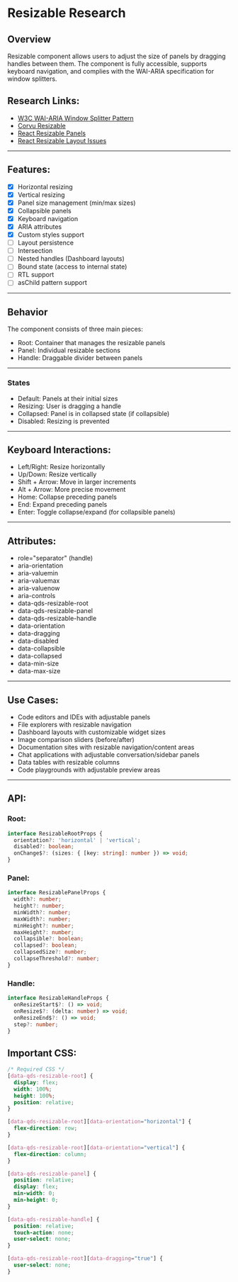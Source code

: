 # Resizable Research

## Overview
Resizable component allows users to adjust the size of panels by dragging handles between them.
The component is fully accessible, supports keyboard navigation, and complies with the WAI-ARIA specification for window splitters.

## Research Links:
- [W3C WAI-ARIA Window Splitter Pattern](https://www.w3.org/WAI/ARIA/apg/patterns/windowsplitter/)
- [Corvu Resizable](https://corvu.dev/docs/primitives/resizable/)
- [React Resizable Panels](https://react-resizable-panels.vercel.app/)
- [React Resizable Layout Issues](https://github.com/RyoSogawa/react-resizable-layout/issues/38)

---

## Features:
- [x] Horizontal resizing
- [x] Vertical resizing
- [x] Panel size management (min/max sizes)
- [x] Collapsible panels
- [x] Keyboard navigation
- [x] ARIA attributes
- [x] Custom styles support
- [ ] Layout persistence
- [ ] Intersection
- [ ] Nested handles (Dashboard layouts)
- [ ] Bound state (access to internal state)
- [ ] RTL support
- [ ] asChild pattern support

---

## Behavior

The component consists of three main pieces:
- Root: Container that manages the resizable panels
- Panel: Individual resizable sections
- Handle: Draggable divider between panels

---

### States

- Default: Panels at their initial sizes
- Resizing: User is dragging a handle
- Collapsed: Panel is in collapsed state (if collapsible)
- Disabled: Resizing is prevented

---

## Keyboard Interactions:
- Left/Right: Resize horizontally
- Up/Down: Resize vertically
- Shift + Arrow: Move in larger increments
- Alt + Arrow: More precise movement
- Home: Collapse preceding panels
- End: Expand preceding panels
- Enter: Toggle collapse/expand (for collapsible panels)

---

## Attributes:
- role="separator" (handle)
- aria-orientation
- aria-valuemin
- aria-valuemax
- aria-valuenow
- aria-controls
- data-qds-resizable-root
- data-qds-resizable-panel
- data-qds-resizable-handle
- data-orientation
- data-dragging
- data-disabled
- data-collapsible
- data-collapsed
- data-min-size
- data-max-size

---

## Use Cases:
- Code editors and IDEs with adjustable panels
- File explorers with resizable navigation
- Dashboard layouts with customizable widget sizes
- Image comparison sliders (before/after)
- Documentation sites with resizable navigation/content areas
- Chat applications with adjustable conversation/sidebar panels
- Data tables with resizable columns
- Code playgrounds with adjustable preview areas

---

## API:

### Root:
```typescript
interface ResizableRootProps {
  orientation?: 'horizontal' | 'vertical';
  disabled?: boolean;
  onChange$?: (sizes: { [key: string]: number }) => void;
}
```

### Panel:
```typescript
interface ResizablePanelProps {
  width?: number;
  height?: number;
  minWidth?: number;
  maxWidth?: number;
  minHeight?: number;
  maxHeight?: number;
  collapsible?: boolean;
  collapsed?: boolean;
  collapsedSize?: number;
  collapseThreshold?: number;
}
```

### Handle:
```typescript
interface ResizableHandleProps {
  onResizeStart$?: () => void;
  onResize$?: (delta: number) => void;
  onResizeEnd$?: () => void;
  step?: number;
}
```

## Important CSS:

```css
/* Required CSS */
[data-qds-resizable-root] {
  display: flex;
  width: 100%;
  height: 100%;
  position: relative;
}

[data-qds-resizable-root][data-orientation="horizontal"] {
  flex-direction: row;
}

[data-qds-resizable-root][data-orientation="vertical"] {
  flex-direction: column;
}

[data-qds-resizable-panel] {
  position: relative;
  display: flex;
  min-width: 0;
  min-height: 0;
}

[data-qds-resizable-handle] {
  position: relative;
  touch-action: none;
  user-select: none;
}

[data-qds-resizable-root][data-dragging="true"] {
  user-select: none;
}
```
